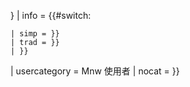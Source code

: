 {{userbox-level
| level    = 
| id       = {{{3|[[孟语|mnw]]}}}
| id-s     = {{{5|{{{id-s|14}}}}}}
| info     = {{#switch:{{{char|}}}
 | simp = {{{4|{{lang|mnw-Hans|该用户的'''[[:Category:Mnw 使用者|母语]]'''是'''[[:Category:Mnw 母语使用者|孟语]]'''。}}}}}
 | trad = {{{4|{{lang|mnw-Hant|該用戶的'''[[:Category:Mnw 使用者|母語]]'''是'''[[:Category:Mnw 母语使用者|孟语]]'''。}}}}}
 | {{{4|{{lang|mnw-Hant|該用戶的'''[[:Category:Mnw 使用者|母語]]'''是'''[[:Category:Mnw 母语使用者|孟语]]'''。}}<br /><span lang="mnw-Hans" xml:lang="mnw-Hans">该用户的'''[[:Category:Mnw 使用者|母语]]'''是'''[[:Category:Mnw 母语使用者|孟语]]'''。</span>}}}}}
| usercategory = Mnw 使用者
| nocat = {{{nocat|}}}
}}<noinclude>
{{Documentation|Template:User x}}
</noinclude>
